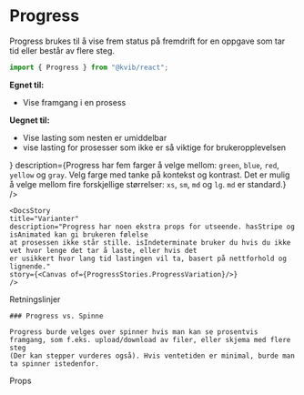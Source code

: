
<Meta of={ProgressStories} />

# Progress

Progress brukes til å vise frem status på fremdrift for en oppgave som tar tid eller består av flere steg.

```jsx
import { Progress } from "@kvib/react";
```

**Egnet til:**
- Vise framgang i en prosess

**Uegnet til:**
- Vise lasting som nesten er umiddelbar
- vise lasting for prosesser som ikke er så viktige for brukeropplevelsen

<Feedback component="Progress"/>

<DocsContainer>
    <DocsStory
        title="Utseende"
        story={
            <Canvas>
                <Story of={ProgressStories.ProgressLook} />
            </Canvas>
        }
        description={<Text>Progress har fem farger å velge mellom: <Code>green</Code>, <Code>blue</Code>, <Code>red</Code>, <Code>yellow</Code> og <Code>gray</Code>.
            Velg farge med tanke på kontekst og kontrast.
            Det er mulig å velge mellom fire forskjellige størrelser:
            <Code>xs</Code>, <Code>sm</Code>, <Code>md</Code> og <Code>lg</Code>. <Code>md</Code> er standard.</Text>}
    />

    <DocsStory
    title="Varianter"
    description="Progress har noen ekstra props for utseende. hasStripe og isAnimated kan gi brukeren følelse
    at prosessen ikke står stille. isIndeterminate bruker du hvis du ikke vet hvor lenge det tar å laste, eller hvis det
    er usikkert hvor lang tid lastingen vil ta, basert på nettforhold og lignende."
    story={<Canvas of={ProgressStories.ProgressVariation}/>}
    />

</DocsContainer>

<DocsHeading light>Retningslinjer</DocsHeading>

<DocsContainer>

    ### Progress vs. Spinne

    Progress burde velges over spinner hvis man kan se prosentvis framgang, som f.eks. upload/download av filer, eller skjema med flere steg
    (Der kan stepper vurderes også). Hvis ventetiden er minimal, burde man ta spinner istedenfor.

</DocsContainer>

<DocsHeading light>Props</DocsHeading>

<Canvas of={ProgressStories.Progress} />
<Controls of={ProgressStories.Progress} />
